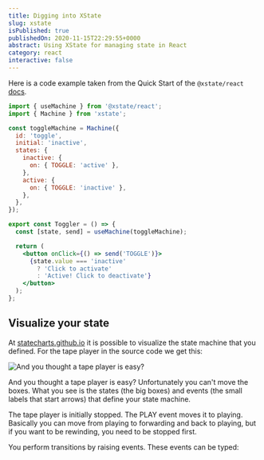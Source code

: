```yaml
---
title: Digging into XState
slug: xstate
isPublished: true
publishedOn: 2020-11-15T22:29:55+0000
abstract: Using XState for managing state in React
category: react
interactive: false
---
```


Here is a code example taken from the Quick Start of the `@xstate/react` [docs](https://xstate.js.org/docs/packages/xstate-react/#quick-start).

```jsx
import { useMachine } from '@xstate/react';
import { Machine } from 'xstate';

const toggleMachine = Machine({
  id: 'toggle',
  initial: 'inactive',
  states: {
    inactive: {
      on: { TOGGLE: 'active' },
    },
    active: {
      on: { TOGGLE: 'inactive' },
    },
  },
});

export const Toggler = () => {
  const [state, send] = useMachine(toggleMachine);

  return (
    <button onClick={() => send('TOGGLE')}>
      {state.value === 'inactive'
        ? 'Click to activate'
        : 'Active! Click to deactivate'}
    </button>
  );
};
```

## Visualize your state

At [statecharts.github.io](https://statecharts.github.io) it is possible to visualize the state machine that you defined. For the tape player in the source code we get this:

![And you thought a tape player is easy?](http://realfiction.net/assets/xstate_visual.png)

And you thought a tape player is easy?
Unfortunately you can't move the boxes. What you see is the states (the big boxes) and events (the small labels that start arrows) that define your state machine.

The tape player is initially stopped. The PLAY event moves it to playing. Basically you can move from playing to forwarding and back to playing, but if you want to be rewinding, you need to be stopped first.

You perform transitions by raising events. These events can be typed:
